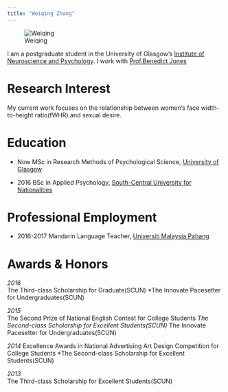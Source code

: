 ```yaml
---
title: "Weiqing Zhang"
---
```


![Weiqing](images/Weiqing.jpg)



I am a postgraduate student in the University of Glasgow's
[Institute of Neuroscience and Psychology](http://www.gla.ac.uk/researchinstitutes/neurosciencepsychology/).
I work with [Prof.Benedict Jones](https://www.gla.ac.uk/researchinstitutes/neurosciencepsychology/staff/benjones/)

# Research Interest
My current work focuses on the relationship between women's face width-to-height ratio(fWHR) and sexual desire.

# Education
* Now 
MSc in Research Methods of Psychological Science, [University of Glasgow](https://www.gla.ac.uk/)
  
* 2016
BSc in Applied Psychology, [South-Central University for Nationalities](http://www.scuec.edu.cn/)

# Professional Employment
* 2016-2017
Mandarin Language Teacher, [Universiti Malaysia Pahang](http://ump.edu.my/)

# Awards & Honors
*2016  
     *The Third-class Scholarship for Graduate(SCUN) 
     *The Innovate Pacesetter for Undergraduates(SCUN) 
     
*2015  
     *The Second Prize of National English Contest for College Students
     *The Second-class Scholarship for Excellent Students(SCUN) 
     *The Innovate Pacesetter for Undergraduates(SCUN) 

*2014
     *Excellence Awards in National Advertising Art Design Competition for 
      College Students 
     *The Second-class Scholarship for Excellent Students(SCUN) 
     
*2013  
     *The Third-class Scholarship for Excellent Students(SCUN) 
             
    